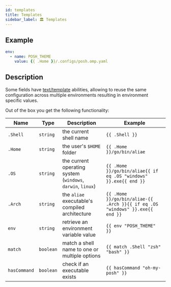 ```yaml
---
id: templates
title: Templates
sidebar_label: 🏛️ Templates
---
```


## Example

```yaml
env:
  - name: POSH_THEME
    value: {{ .Home }}/.configs/posh.omp.yaml
```

## Description

Some fields have [text/template][go-text-template] abilities, allowing to reuse the same
configuration across multiple environments resulting in environment specific values.

Out of the box you get the following functionality:

| Name         | Type      | Description                                                 | Example                                                                      |
| ------------ | --------- | ----------------------------------------------------------- | ---------------------------------------------------------------------------- |
| `.Shell`     | `string`  | the current shell name                                      | `{{ .Shell }}`                                                               |
| `.Home`      | `string`  | the user's `$HOME` folder                                   | `{{ .Home }}/go/bin/aliae`                                                   |
| `.OS`        | `string`  | the current operating system (`windows`, `darwin`, `linux`) | `{{ .Home }}/go/bin/aliae{{ if eq .OS "windows" }}.exe{{ end }}`             |
| `.Arch`      | `string`  | the `aliae` executable's compiled architecture              | `{{ .Home }}/go/bin/aliae-{{ .Arch }}{{ if eq .OS "windows" }}.exe{{ end }}` |
| `env`        | `string`  | retrieve an environment variable value                      | `{{ env "POSH_THEME" }}`                                                     |
| `match`      | `boolean` | match a shell name to one or multiple options               | `{{ match .Shell "zsh" "bash" }}`                                            |
| `hasCommand` | `boolean` | check if an executable exists                               | `{{ hasCommand "oh-my-posh" }}`                                              |

[go-text-template]: https://golang.org/pkg/text/template/

